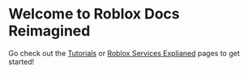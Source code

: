 # Welcome to Roblox Docs Reimagined

Go check out the [Tutorials](/tutorials) or [Roblox Services Explianed](/services) pages to get started!
